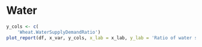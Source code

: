 # Water {#cha:water}



<div class="fig-output">
```r
y_cols <- c(
    'Wheat.WaterSupplyDemandRatio')
plot_report(df, x_var, y_cols, x_lab = x_lab, y_lab = 'Ratio of water supply and demand')

```
</div>



